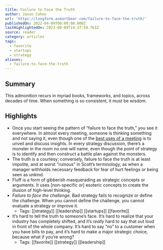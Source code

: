 ```yaml
---
title: Failure to Face the Truth
author: Jason Cohen
url: 'https://longform.asmartbear.com/failure-to-face-the-truth/'
publishedOn: 2022-04-09T00:00:00.000Z
lastHighlightedOn: 2023-09-09T14:37:59.763Z
source: reader
category: articles
tags:
  - favorite
  - startups
  - strategy
aliases:
  - failure-to-face-the-truth
---
```

## Summary

This admonition recurs in myriad books, frameworks, and topics, across decades of time. When something is so consistent, it must be wisdom.

## Highlights
- Once you start seeing the pattern of “failure to face the truth,” you see it everywhere. In almost every meeting, someone is thinking something and not saying it, even though one of the [best uses of a meeting](https://longform.asmartbear.com/productive-meeting-activities/) is to unveil and discuss insights. In every strategy discussion, there’s a monster in the room no one will name, even though the point of strategy is to identify and then construct a battle plan against the monsters.
- The truth is a courtesy; conversely, failure to face the truth is at least impolite, and at worst “ruinous” in Scott’s terminology, as when a manager withholds necessary feedback for fear of hurt feelings or being seen as unkind.
- Fluff is a form of gibberish masquerading as strategic concepts or arguments. It uses [non-specific or] esoteric concepts to create the illusion of high-level thinking.
- *Failure to face the challenge.* Bad strategy fails to recognize or define the challenge. When you cannot define the challenge, you cannot evaluate a strategy or improve it.
    - Tags: [[strategy]] [[leadership]] [[startups]] [[favorite]] 
- It’s hard to tell the truth to someone’s face. It’s hard to realize that your industry has completely shifted, and it’s *really* hard to say that out loud in front of the whole company. It’s hard to say “no” to a customer when you have bills to pay, and it’s hard to make a major strategic choice, because what if you’re wrong?
    - Tags: [[favorite]] [[strategy]] [[leadership]]
